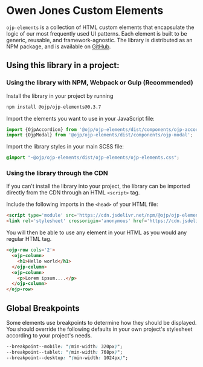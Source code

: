 
<Meta title="Introduction" />

# Owen Jones Custom Elements

`ojp-elements` is a collection of HTML custom elements that encapsulate the logic of our most frequently used UI patterns. Each element is built to be generic, reusable, and framework-agnostic.
The library is distributed as an NPM package, and is available on [GitHub](https://github.com/owen-jones/ojp-elements).

## Using this library in a project:

### Using the library with NPM, Webpack or Gulp (Recommended)

Install the library in your project by running
```bash
npm install @ojp/ojp-elements@0.3.7
```

Import the elements you want to use in your JavaScript file:
```javascript
import {OjpAccordion} from '@ojp/ojp-elements/dist/components/ojp-accordion';
import {OjpModal} from '@ojp/ojp-elements/dist/components/ojp-modal';
```

Import the library styles in your main SCSS file:
```scss
@import "~@ojp/ojp-elements/dist/ojp-elements/ojp-elements.css";
```

### Using the library through the CDN

If you can't install the library into your project, the library can be imported
directly from the CDN through an HTML `<script>` tag.

Include the following imports in the `<head>` of your HTML file:

```html
<script type='module' src='https://cdn.jsdelivr.net/npm/@ojp/ojp-elements@0.3.7/dist/ojp-elements/ojp-elements.esm.min.js'></script>
<link rel='stylesheet' crossorigin='anonymous' href='https://cdn.jsdelivr.net/npm/@ojp/ojp-elements@0.3.7n/dist/ojp-elements/ojp-elements.min.css'/>
```

You will then be able to use any element in your HTML as you would any regular HTML tag.

```html
<ojp-row cols='2'>
  <ojp-column>
    <h1>Hello world</h1>
  </ojp-column>
  <ojp-column>
    <p>Lorem ipsum....</p>
  </ojp-column>
</ojp-row>
```

## Global Breakpoints

Some elements use breakpoints to determine how they should be displayed. You should override the following
defaults in your own project's stylesheet according to your project's needs.

```css
--breakpoint--mobile: "(min-width: 320px)";
--breakpoint--tablet: "(min-width: 768px)";
--breakpoint--desktop: "(min-width: 1024px)";
```
